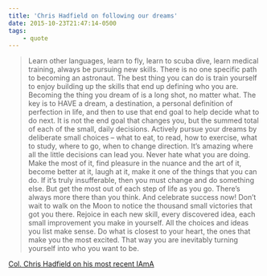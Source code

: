 ```yaml
---
title: 'Chris Hadfield on following our dreams'
date: 2015-10-23T21:47:14-0500
tags:
    - quote
---
```


> Learn other languages, learn to fly, learn to scuba dive, learn medical training, always be pursuing new skills. There is no one specific path to becoming an astronaut. The best thing you can do is train yourself to enjoy building up the skills that end up defining who you are.
> Becoming the thing you dream of is a long shot, no matter what. The key is to HAVE a dream, a destination, a personal definition of perfection in life, and then to use that end goal to help decide what to do next. It is not the end goal that changes you, but the summed total of each of the small, daily decisions. Actively pursue your dreams by deliberate small choices – what to eat, to read, how to exercise, what to study, where to go, when to change direction. It’s amazing where all the little decisions can lead you.
> Never hate what you are doing. Make the most of it, find pleasure in the nuance and the art of it, become better at it, laugh at it, make it one of the things that you can do. If it’s truly insufferable, then you must change and do something else. But get the most out of each step of life as you go. There’s always more there than you think. And celebrate success now! Don’t wait to walk on the Moon to notice the thousand small victories that got you there. Rejoice in each new skill, every discovered idea, each small improvement you make in yourself. All the choices and ideas you list make sense. Do what is closest to your heart, the ones that make you the most excited. That way you are inevitably turning yourself into who you want to be.

[Col. Chris Hadfield on his most recent IAmA](https://www.reddit.com/r/IAmA/comments/3pxrfr/i_am_chris_hadfield_ama/cwagf9m?context=3)
